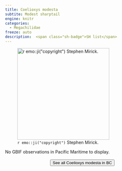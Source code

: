 ```yaml
---
title: Coelioxys modesta
subtite: Modest sharptail
engine: knitr
categories:
  - Megachilidae
freeze: auto
description:  <span class="sh-badge">SH list</span>
---
```

![`r emo::ji("copyright")` Stephen Mirick.](https://inaturalist-open-data.s3.amazonaws.com/photos/326894793/medium.jpeg){height=300}



No GBIF observations in Pacific Maritime to display.
<br><br>
<center>


<a href="https://inaturalist.ca/observations?place_id=any&quality_grade=research&subview=map&taxon_id=636878"><button type="button" class="btn btn-secondary">See all Coelioxys modesta in BC <i class="fa-solid fa-arrow-up-right-from-square"></i> </button></a>
</center>
